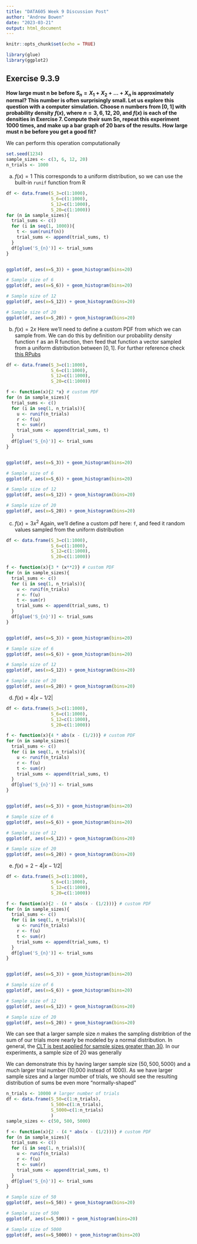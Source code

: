 ```yaml
---
title: "DATA605 Week 9 Discussion Post"
author: "Andrew Bowen"
date: "2023-03-21"
output: html_document
---
```


```r
knitr::opts_chunk$set(echo = TRUE)
```

```r
library(glue)
library(ggplot2)
```

## Exercise 9.3.9

**How large must n be before $S_n = X_1 +X_2 + \dots + X_n$ is approximately normal? This number is often surprisingly small. Let us explore this question with a computer simulation. Choose n numbers from $[0, 1]$ with probability density $f(x)$, where $n = 3, 6, 12, 20$, and $f(x)$ is each of the densities in Exercise 7. Compute their sum Sn, repeat this experiment 1000 times, and make up a bar graph of 20 bars of the results. How large must n be before you get a good fit?**


We can perform this operation computationally

```r
set.seed(1234)
sample_sizes <- c(3, 6, 12, 20)
n_trials <- 1000
```

a. $f(x) = 1$
This corresponds to a uniform distribution, so we can use the built-in `runif` function from R
```r
df <- data.frame(S_3=c(1:1000), 
                 S_6=c(1:1000),
                 S_12=c(1:1000),
                 S_20=c(1:1000))
for (n in sample_sizes){
  trial_sums <- c()
  for (i in seq(1, 1000)){
    t <- sum(runif(n))
    trial_sums <- append(trial_sums, t)
  }
  df[glue('S_{n}')] <- trial_sums
}


ggplot(df, aes(x=S_3)) + geom_histogram(bins=20)

# Sample size of 6
ggplot(df, aes(x=S_6)) + geom_histogram(bins=20)

# Sample size of 12
ggplot(df, aes(x=S_12)) + geom_histogram(bins=20)

# Sample size of 20
ggplot(df, aes(x=S_20)) + geom_histogram(bins=20)
```


b. $f(x) = 2x$
Here we'll need to define a custom PDF from which we can sample from. We can do this by definition our probability density function `f` as an R function, then feed that function a vector sampled from a uniform distribution between $[0,1]$. For further reference check [this RPubs](https://rpubs.com/a_pear_9/weird_distributions)
```r
df <- data.frame(S_3=c(1:1000), 
                 S_6=c(1:1000),
                 S_12=c(1:1000),
                 S_20=c(1:1000))

f <- function(x){2 *x} # custom PDF
for (n in sample_sizes){
  trial_sums <- c()
  for (i in seq(1, n_trials)){
    u <- runif(n_trials)
    r <- f(u)
    t <- sum(r)
    trial_sums <- append(trial_sums, t)
  }
  df[glue('S_{n}')] <- trial_sums
}


ggplot(df, aes(x=S_3)) + geom_histogram(bins=20)

# Sample size of 6
ggplot(df, aes(x=S_6)) + geom_histogram(bins=20)

# Sample size of 12
ggplot(df, aes(x=S_12)) + geom_histogram(bins=20)

# Sample size of 20
ggplot(df, aes(x=S_20)) + geom_histogram(bins=20)
```

c. $f(x) = 3x^2$
Again, we'll define a custom pdf here: `f`, and feed it random values sampled from the uniform distribution
```r
df <- data.frame(S_3=c(1:1000), 
                 S_6=c(1:1000),
                 S_12=c(1:1000),
                 S_20=c(1:1000))

f <- function(x){3 * (x**2)} # custom PDF
for (n in sample_sizes){
  trial_sums <- c()
  for (i in seq(1, n_trials)){
    u <- runif(n_trials)
    r <- f(u)
    t <- sum(r)
    trial_sums <- append(trial_sums, t)
  }
  df[glue('S_{n}')] <- trial_sums
}


ggplot(df, aes(x=S_3)) + geom_histogram(bins=20)

# Sample size of 6
ggplot(df, aes(x=S_6)) + geom_histogram(bins=20)

# Sample size of 12
ggplot(df, aes(x=S_12)) + geom_histogram(bins=20)

# Sample size of 20
ggplot(df, aes(x=S_20)) + geom_histogram(bins=20)
```

d. $f(x)=4|x−1/2|$
```r
df <- data.frame(S_3=c(1:1000), 
                 S_6=c(1:1000),
                 S_12=c(1:1000),
                 S_20=c(1:1000))

f <- function(x){4 * abs(x - (1/2))} # custom PDF
for (n in sample_sizes){
  trial_sums <- c()
  for (i in seq(1, n_trials)){
    u <- runif(n_trials)
    r <- f(u)
    t <- sum(r)
    trial_sums <- append(trial_sums, t)
  }
  df[glue('S_{n}')] <- trial_sums
}


ggplot(df, aes(x=S_3)) + geom_histogram(bins=20)

# Sample size of 6
ggplot(df, aes(x=S_6)) + geom_histogram(bins=20)

# Sample size of 12
ggplot(df, aes(x=S_12)) + geom_histogram(bins=20)

# Sample size of 20
ggplot(df, aes(x=S_20)) + geom_histogram(bins=20)
```
e. $f(x)=2−4|x−1/2|$
```r
df <- data.frame(S_3=c(1:1000), 
                 S_6=c(1:1000),
                 S_12=c(1:1000),
                 S_20=c(1:1000))

f <- function(x){2 - (4 * abs(x - (1/2)))} # custom PDF
for (n in sample_sizes){
  trial_sums <- c()
  for (i in seq(1, n_trials)){
    u <- runif(n_trials)
    r <- f(u)
    t <- sum(r)
    trial_sums <- append(trial_sums, t)
  }
  df[glue('S_{n}')] <- trial_sums
}


ggplot(df, aes(x=S_3)) + geom_histogram(bins=20)

# Sample size of 6
ggplot(df, aes(x=S_6)) + geom_histogram(bins=20)

# Sample size of 12
ggplot(df, aes(x=S_12)) + geom_histogram(bins=20)

# Sample size of 20
ggplot(df, aes(x=S_20)) + geom_histogram(bins=20)
```


We can see that a larger sample size $n$ makes the sampling distribtion of the sum of our trials more nearly be modeled by a normal distribution. In general, the [CLT is best applied for sample sizes greater than 30](https://www.ncbi.nlm.nih.gov/pmc/articles/PMC5370305/). In our experiments, a sample size of 20 was generally 


We can demonstrate this by having larger sample size ($50, 500, 5000$) and a much larger trial number (10,000 instead of 1000). As we have larger sample sizes and a larger number of trials, we should see the resulting distribution of sums be even more "normally-shaped"
```r
n_trials <- 10000 # larger number of trials
df <- data.frame(S_50=c(1:n_trials), 
                 S_500=c(1:n_trials),
                 S_5000=c(1:n_trials)
                 )
sample_sizes <- c(50, 500, 5000)

f <- function(x){2 - (4 * abs(x - (1/2)))} # custom PDF
for (n in sample_sizes){
  trial_sums <- c()
  for (i in seq(1, n_trials)){
    u <- runif(n_trials)
    r <- f(u)
    t <- sum(r)
    trial_sums <- append(trial_sums, t)
  }
  df[glue('S_{n}')] <- trial_sums
}

# Sample size of 50
ggplot(df, aes(x=S_50)) + geom_histogram(bins=20)

# Sample size of 500
ggplot(df, aes(x=S_500)) + geom_histogram(bins=20)

# Sample size of 5000
ggplot(df, aes(x=S_5000)) + geom_histogram(bins=20)
```

